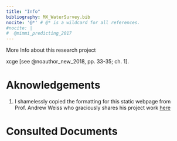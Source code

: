 ```yaml
---
title: "Info"
bibliography: MX_WaterSurvey.bib
nocite: '@*' # @* is a wildcard for all references.
#nocite: |
#  @mimmi_predicting_2017
---
```


More Info about this research project

xcge  [see @noauthor_new_2018, pp. 33-35;  ch. 1].

# Aknowledgements

1. I shamelessly copied the formatting for this static webpage from Prof. Andrew Weiss who graciously shares his project work [here](https://stats.andrewheiss.com/donors-ngo-restrictions/)

# Consulted Documents